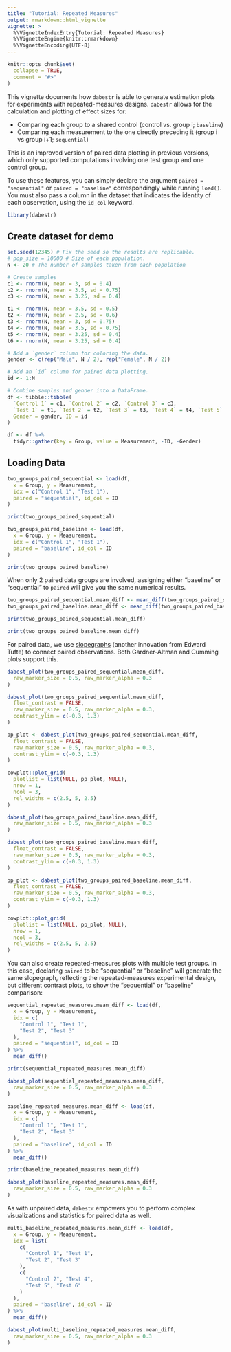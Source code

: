 ```yaml
---
title: "Tutorial: Repeated Measures"
output: rmarkdown::html_vignette
vignette: >
  %\VignetteIndexEntry{Tutorial: Repeated Measures}
  %\VignetteEngine{knitr::rmarkdown}
  %\VignetteEncoding{UTF-8}
---
```


```r
knitr::opts_chunk$set(
  collapse = TRUE,
  comment = "#>"
)
```

This vignette documents how `dabestr` is able to generate estimation plots for experiments with repeated-measures designs. `dabestr` allows for the calculation and plotting of effect sizes for:

- Comparing each group to a shared control (control vs. group i; `baseline`)
- Comparing each measurement to the one directly preceding it (group i vs group i+1; `sequential`)

This is an improved version of paired data plotting in previous versions, which only supported computations involving one test group and one control group.

To use these features, you can simply declare the argument `paired = "sequential"` or `paired = "baseline"` correspondingly while running `load()`. You must also pass a column in the dataset that indicates the identity of each observation, using the `id_col` keyword.

```r
library(dabestr)
```

## Create dataset for demo
```r
set.seed(12345) # Fix the seed so the results are replicable.
# pop_size = 10000 # Size of each population.
N <- 20 # The number of samples taken from each population

# Create samples
c1 <- rnorm(N, mean = 3, sd = 0.4)
c2 <- rnorm(N, mean = 3.5, sd = 0.75)
c3 <- rnorm(N, mean = 3.25, sd = 0.4)

t1 <- rnorm(N, mean = 3.5, sd = 0.5)
t2 <- rnorm(N, mean = 2.5, sd = 0.6)
t3 <- rnorm(N, mean = 3, sd = 0.75)
t4 <- rnorm(N, mean = 3.5, sd = 0.75)
t5 <- rnorm(N, mean = 3.25, sd = 0.4)
t6 <- rnorm(N, mean = 3.25, sd = 0.4)

# Add a `gender` column for coloring the data.
gender <- c(rep("Male", N / 2), rep("Female", N / 2))

# Add an `id` column for paired data plotting.
id <- 1:N

# Combine samples and gender into a DataFrame.
df <- tibble::tibble(
  `Control 1` = c1, `Control 2` = c2, `Control 3` = c3,
  `Test 1` = t1, `Test 2` = t2, `Test 3` = t3, `Test 4` = t4, `Test 5` = t5, `Test 6` = t6,
  Gender = gender, ID = id
)

df <- df %>%
  tidyr::gather(key = Group, value = Measurement, -ID, -Gender)
```

## Loading Data
```r
two_groups_paired_sequential <- load(df,
  x = Group, y = Measurement,
  idx = c("Control 1", "Test 1"),
  paired = "sequential", id_col = ID
)

print(two_groups_paired_sequential)
```

```r
two_groups_paired_baseline <- load(df,
  x = Group, y = Measurement,
  idx = c("Control 1", "Test 1"),
  paired = "baseline", id_col = ID
)

print(two_groups_paired_baseline)
```

When only 2 paired data groups are involved, assigning either "baseline" or "sequential" to `paired` will give you the same numerical results. 
```r
two_groups_paired_sequential.mean_diff <- mean_diff(two_groups_paired_sequential)
two_groups_paired_baseline.mean_diff <- mean_diff(two_groups_paired_baseline)
```

```r
print(two_groups_paired_sequential.mean_diff)
```

```r
print(two_groups_paired_baseline.mean_diff)
```

For paired data, we use [slopegraphs](https://www.edwardtufte.com/bboard/q-and-a-fetch-msg?msg_id=0003nk) (another innovation from Edward Tufte) to connect paired observations. Both Gardner-Altman and Cumming plots support this.

```r
dabest_plot(two_groups_paired_sequential.mean_diff,
  raw_marker_size = 0.5, raw_marker_alpha = 0.3
)
```

```r
dabest_plot(two_groups_paired_sequential.mean_diff,
  float_contrast = FALSE,
  raw_marker_size = 0.5, raw_marker_alpha = 0.3,
  contrast_ylim = c(-0.3, 1.3)
)
```

```r
pp_plot <- dabest_plot(two_groups_paired_sequential.mean_diff,
  float_contrast = FALSE,
  raw_marker_size = 0.5, raw_marker_alpha = 0.3,
  contrast_ylim = c(-0.3, 1.3)
)

cowplot::plot_grid(
  plotlist = list(NULL, pp_plot, NULL),
  nrow = 1,
  ncol = 3,
  rel_widths = c(2.5, 5, 2.5)
)
```

```r
dabest_plot(two_groups_paired_baseline.mean_diff,
  raw_marker_size = 0.5, raw_marker_alpha = 0.3
)
```

```r
dabest_plot(two_groups_paired_baseline.mean_diff,
  float_contrast = FALSE,
  raw_marker_size = 0.5, raw_marker_alpha = 0.3,
  contrast_ylim = c(-0.3, 1.3)
)
```

```r
pp_plot <- dabest_plot(two_groups_paired_baseline.mean_diff,
  float_contrast = FALSE,
  raw_marker_size = 0.5, raw_marker_alpha = 0.3,
  contrast_ylim = c(-0.3, 1.3)
)

cowplot::plot_grid(
  plotlist = list(NULL, pp_plot, NULL),
  nrow = 1,
  ncol = 3,
  rel_widths = c(2.5, 5, 2.5)
)
```

You can also create repeated-measures plots with multiple test groups. In this case, declaring `paired` to be "sequential" or "baseline" will generate the same slopegraph, reflecting the repeated-measures experimental design, but different contrast plots, to show the "sequential" or "baseline" comparison:

```r
sequential_repeated_measures.mean_diff <- load(df,
  x = Group, y = Measurement,
  idx = c(
    "Control 1", "Test 1",
    "Test 2", "Test 3"
  ),
  paired = "sequential", id_col = ID
) %>%
  mean_diff()

print(sequential_repeated_measures.mean_diff)
```

```r
dabest_plot(sequential_repeated_measures.mean_diff,
  raw_marker_size = 0.5, raw_marker_alpha = 0.3
)
```

```r
baseline_repeated_measures.mean_diff <- load(df,
  x = Group, y = Measurement,
  idx = c(
    "Control 1", "Test 1",
    "Test 2", "Test 3"
  ),
  paired = "baseline", id_col = ID
) %>%
  mean_diff()

print(baseline_repeated_measures.mean_diff)
```

```r
dabest_plot(baseline_repeated_measures.mean_diff,
  raw_marker_size = 0.5, raw_marker_alpha = 0.3
)
```

As with unpaired data, `dabestr` empowers you to perform complex visualizations and statistics for paired data as well.

```r
multi_baseline_repeated_measures.mean_diff <- load(df,
  x = Group, y = Measurement,
  idx = list(
    c(
      "Control 1", "Test 1",
      "Test 2", "Test 3"
    ),
    c(
      "Control 2", "Test 4",
      "Test 5", "Test 6"
    )
  ),
  paired = "baseline", id_col = ID
) %>%
  mean_diff()

dabest_plot(multi_baseline_repeated_measures.mean_diff,
  raw_marker_size = 0.5, raw_marker_alpha = 0.3
)
```
